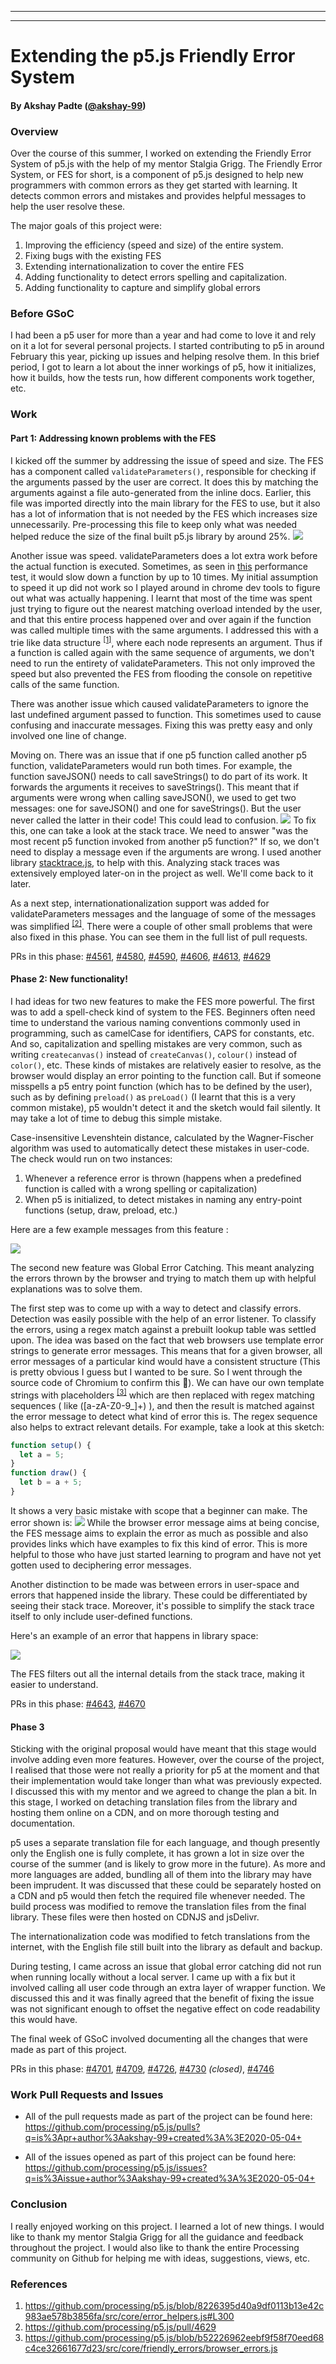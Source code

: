 
---

---
# Extending the p5.js Friendly Error System

#### By Akshay Padte ([@akshay-99](https://github.com/akshay-99))

### Overview
Over the course of this summer, I worked on extending the Friendly Error System of p5.js with the help of my mentor Stalgia Grigg. The Friendly Error System, or FES for short, is a component of p5.js designed to help new programmers with common errors as they get started with learning. It detects common errors and mistakes and provides helpful messages to help the user resolve these.

The major goals of this project were:
1.  Improving the efficiency (speed and size) of the entire system.
2.  Fixing bugs with the existing FES
3.  Extending internationalization to cover the entire FES
4.  Adding functionality to detect errors spelling and capitalization.
5.  Adding functionality to capture and simplify global errors

### Before GSoC
I had been a p5 user for more than a year and had come to love it and rely on it a lot for several personal projects. I started contributing to p5 in around February this year, picking up issues and helping resolve them. In this brief period, I got to learn a lot about the inner workings of p5, how it initializes, how it builds, how the tests run, how different components work together, etc.

### Work
#### Part 1: Addressing known problems with the FES

I kicked off the summer by addressing the issue of speed and size. The FES has a component called `validateParameters()`, responsible for checking if the arguments passed by the user are correct. It does this by matching the arguments against a file auto-generated from the inline docs. Earlier, this file was imported directly into the main library for the FES to use, but it also has a lot of information that is not needed by the FES which increases size unnecessarily. Pre-processing this file to keep only what was needed helped reduce the size of the final built p5.js library by around 25%.
![](https://akshay-fes-gsoc.surge.sh/image1.png)

Another issue was speed. validateParameters does a lot extra work before the actual function is executed. Sometimes, as seen in [this](https://github.com/processing/p5.js-website/tree/main/src/assets/learn/performance/code/friendly-error-system/) performance test, it would slow down a function by up to 10 times. My initial assumption to speed it up did not work so I played around in chrome dev tools to figure out what was actually happening. I learnt that most of the time was spent just trying to figure out the nearest matching overload intended by the user, and that this entire process happened over and over again if the function was called multiple times with the same arguments. I addressed this with a trie like data structure <sup>[[1]](https://github.com/processing/p5.js/blob/8226395d40a9df0113b13e42c983ae578b3856fa/src/core/error_helpers.js#L300)</sup>, where each node represents an argument. Thus if a function is called again with the same sequence of arguments, we don't need to run the entirety of validateParameters. This not only improved the speed but also prevented the FES from flooding the console on repetitive calls of the same function.

There was another issue which caused validateParameters to ignore the last undefined argument passed to function. This sometimes used to cause confusing and inaccurate messages. Fixing this was pretty easy and only involved one line of change.

Moving on. There was an issue that if one p5 function called another p5 function, validateParameters would run both times. For example, the function saveJSON() needs to call saveStrings() to do part of its work. It forwards the arguments it receives to saveStrings(). This meant that if arguments were wrong when calling saveJSON(), we used to get two messages: one for saveJSON() and one for saveStrings(). But the user never called the latter in their code! This could lead to confusion.
![](https://akshay-fes-gsoc.surge.sh/image2.png)
To fix this, one can take a look at the stack trace. We need to answer "was the most recent p5 function invoked from another p5 function?" If so, we don't need to display a message even if the arguments are wrong. I used another library [stacktrace.js](https://www.stacktracejs.com/), to help with this. Analyzing stack traces was extensively employed later-on in the project as well. We'll come back to it later.

As a next step, internationationalization support was added for validateParameters messages and the language of some of the messages was simplified <sup>[[2]](https://github.com/processing/p5.js/pull/4629)</sup>. There were a couple of other small problems that were also fixed in this phase. You can see them in the full list of pull requests.

PRs in this phase: [#4561](https://github.com/processing/p5.js/pull/4561), [#4580](https://github.com/processing/p5.js/pull/4580), [#4590](https://github.com/processing/p5.js/pull/4590), [#4606](https://github.com/processing/p5.js/pull/4606), [#4613](https://github.com/processing/p5.js/pull/4613), [#4629](https://github.com/processing/p5.js/pull/4629)  

#### Phase 2: New functionality!

I had ideas for two new features to make the FES more powerful.
The first was to add a spell-check kind of system to the FES. Beginners often need time to understand the various naming conventions commonly used in programming, such as camelCase for identifiers, CAPS for constants, etc. And so, capitalization and spelling mistakes are very common, such as writing `createcanvas()` instead of `createCanvas()`, `colour()` instead of `color()`, etc. These kinds of mistakes are relatively easier to resolve, as the browser would display an error pointing to the function call. But if someone misspells a p5 entry point function (which has to be defined by the user), such as by defining `preload()` as `preLoad()` (I learnt that this is a very common mistake), p5 wouldn't detect it and the sketch would fail silently. It may take a lot of time to debug this simple mistake. 

Case-insensitive Levenshtein distance, calculated by the Wagner-Fischer algorithm was used to automatically detect these mistakes in user-code. The check would run on two instances:

1.  Whenever a reference error is thrown (happens when a predefined function is called with a wrong spelling or capitalization)
2.  When p5 is initialized, to detect mistakes in naming any entry-point functions (setup, draw, preload, etc.)

Here are a few example messages from this feature :

![](https://akshay-fes-gsoc.surge.sh/image3.png)

The second new feature was Global Error Catching. This meant analyzing the errors thrown by the browser and trying to match them up with helpful explanations was to solve them.

The first step was to come up with a way to detect and classify errors. Detection was easily possible with the help of an error listener. To classify the errors, using a regex match against a prebuilt lookup table was settled upon. The idea was based on the fact that web browsers use template error strings to generate error messages. This means that for a given browser, all error messages of a particular kind would have a consistent structure (This is pretty obvious I guess but I wanted to be sure. So I went through the source code of Chromium to confirm this 🙂). We can have our own template strings with placeholders <sup>[[3]](https://github.com/processing/p5.js/blob/b52226962eebf9f58f70eed68c4ce32661677d23/src/core/friendly_errors/browser_errors.js)</sup> which are then replaced with regex matching sequences ( like ([a-zA-Z0-9_]+) ), and then the result is matched against the error message to detect what kind of error this is. The regex sequence also helps to extract relevant details. For example, take a look at this sketch:
```js
function setup() {
  let a = 5;
}
function draw() {
  let b = a + 5;
}
```
It shows a very basic mistake with scope that a beginner can make. The error shown is:
![](https://akshay-fes-gsoc.surge.sh/image4.png)
While the browser error message aims at being concise, the FES message aims to explain the error as much as possible and also provides links which have examples to fix this kind of error. This is more helpful to those who have just started learning to program and have not yet gotten used to deciphering error messages.

Another distinction to be made was between errors in user-space and errors that happened inside the library. These could be differentiated by seeing their stack trace. Moreover, it's possible to simplify the stack trace itself to only include user-defined functions.

Here's an example of an error that happens in library space:

![](https://akshay-fes-gsoc.surge.sh/image5.png)

The FES filters out all the internal details from the stack trace, making it easier to understand.

PRs in this phase: [#4643](https://github.com/processing/p5.js/pull/4643), [#4670](https://github.com/processing/p5.js/pull/4670)

#### Phase 3

Sticking with the original proposal would have meant that this stage would involve adding even more features. However, over the course of the project, I realised that those were not really a priority for p5 at the moment and that their implementation would take longer than what was previously expected. I discussed this with my mentor and we agreed to change the plan a bit. In this stage, I worked on detaching translation files from the library and hosting them online on a CDN, and on more thorough testing and documentation.

p5 uses a separate translation file for each language, and though presently only the English one is fully complete, it has grown a lot in size over the course of the summer (and is likely to grow more in the future). As more and more languages are added, bundling all of them into the library may have been imprudent. It was discussed that these could be separately hosted on a CDN and p5 would then fetch the required file whenever needed. The build process was modified to remove the translation files from the final library. These files were then hosted on CDNJS and jsDelivr.

The internationalization code was modified to fetch translations from the internet, with the English file still built into the library as default and backup.

During testing, I came across an issue that global error catching did not run when running locally without a local server. I came up with a fix but it involved calling all user code through an extra layer of wrapper function. We discussed this and it was finally agreed that the benefit of fixing the issue was not significant enough to offset the negative effect on code readability this would have.

The final week of GSoC involved documenting all the changes that were made as part of this project.

PRs in this phase: [#4701](https://github.com/processing/p5.js/pull/4701), [#4709](https://github.com/processing/p5.js/pull/4709), [#4726](https://github.com/processing/p5.js/pull/4726), [#4730](https://github.com/processing/p5.js/pull/4730) _(closed)_, [#4746](https://github.com/processing/p5.js/pull/4746)

### Work Pull Requests and Issues

- All of the pull requests made as part of the project can be found here:  
https://github.com/processing/p5.js/pulls?q=is%3Apr+author%3Aakshay-99+created%3A%3E2020-05-04+

- All of the issues opened as part of this project can be found here:  
https://github.com/processing/p5.js/issues?q=is%3Aissue+author%3Aakshay-99+created%3A%3E2020-05-04+

### Conclusion

I really enjoyed working on this project. I learned a lot of new things. I would like to thank my mentor Stalgia Grigg for all the guidance and feedback throughout the project. I would also like to thank the entire Processing community on Github for helping me with ideas, suggestions, views, etc.

### References

1.  https://github.com/processing/p5.js/blob/8226395d40a9df0113b13e42c983ae578b3856fa/src/core/error_helpers.js#L300
2.  https://github.com/processing/p5.js/pull/4629
3.  https://github.com/processing/p5.js/blob/b52226962eebf9f58f70eed68c4ce32661677d23/src/core/friendly_errors/browser_errors.js
